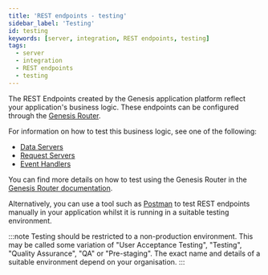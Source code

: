 ```yaml
---
title: 'REST endpoints - testing'
sidebar_label: 'Testing'
id: testing
keywords: [server, integration, REST endpoints, testing]
tags:
  - server
  - integration
  - REST endpoints
  - testing
---
```


The REST Endpoints created by the Genesis application platform reflect your application's business logic. These endpoints can be configured through the [Genesis Router](../../../../server/configuring-runtime/genesis-router/).

For information on how to test this business logic, see one of the following:
* [Data Servers](../../../../server/data-server/testing/)
* [Request Servers](../../../../server/request-server/testing/)
* [Event Handlers](../../../../server/event-handler/testing/)

You can find more details on how to test using the Genesis Router in the [Genesis Router documentation](../../../../server/configuring-runtime/genesis-router/#testing-the-genesis-router).

Alternatively, you can use a tool such as [Postman](https://www.postman.com/) to test REST endpoints manually in your application whilst it is running in a suitable testing environment.

:::note
Testing should be restricted to a non-production environment. This may be called some variation of "User Acceptance Testing", "Testing", "Quality Assurance", "QA" or "Pre-staging". The exact name and details of a suitable environment depend on your organisation.
:::

